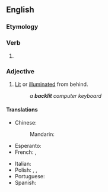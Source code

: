 ==English==

===Etymology===
{{compound|en|back|lit}}

===Verb===
{{head|en|verb form}}

# {{en-past of|backlight}}

===Adjective===
{{en-adj}}

# [[lit|Lit]] or [[illuminated]] from behind.
#: ''a '''backlit''' computer keyboard''

====Translations====
{{trans-top|illuminated from behind}}
* Chinese:
*: Mandarin: {{t-needed|cmn}}
* Esperanto: {{t-needed|eo}}
* French: {{t+|fr|rétro-éclairé}}, {{t|fr|éclairé par derrière}}
{{trans-mid}}
* Italian: {{t|it|illuminato dal di dietro}}
* Polish: {{t|pl|podświetlany|m}}, {{t|pl|podświetlana|f}}, {{t|pl|podświetlane|n}}
* Portuguese: {{t|pt|retroiluminado}}
* Spanish: {{t+|es|retroiluminado}}
{{trans-bottom}}